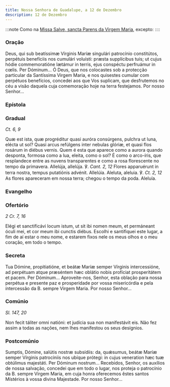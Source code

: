 ```yaml
---
title: Nossa Senhora de Guadalupe, a 12 de Dezembro
description: 12 de Dezembro
---
```


:::note
Como na [Missa Salve, sancta Parens da Virgem Maria](/missal/comum/29missamaria3), excepto:
::::

### Oração

<div class="side-by-side not-content">
  <span>
    Deus, qui sub beatíssimæ Vírginis Maríæ singulári patrocínio constitútos,
    perpétuis benefíciis nos cumulári voluísti: præsta supplícibus tuis; ut
    cujus hódie commemoratióne lætámur in terris, ejus conspéctu perfruámur in
    cœlis. Per Dóminum...
  </span>
  <span>
    Ó Deus, que nos colocastes sob a protecção particular da Santíssima Virgem
    Maria, e nos quisestes cumular com perpétuos benefícios, concedei aos que
    Vos suplicam, que desfrutemos no céu a visão daquela cuja comemoração hoje
    na terra festejamos. Por nosso Senhor...
  </span>
</div>

### Epístola


<LinkCard
  href="/missal/santos/07-16-1#epístola"
  title="B. Virgem Maria do Monte Carmelo"
/>

### Gradual

<em>Ct. 6, 9</em>

<div class="side-by-side not-content">
  <span>
    Quæ est ista, quæ progréditur quasi auróra consúrgens, pulchra ut luna,
    elécta ut sol? Quasi arcus refúlgens inter nebulas glóriæ, et quasi flos
    rosárum in diébus vernis.
  </span>
  <span>
    Quem é esta que aparece como a aurora quando desponta, formosa como a lua,
    eleita, como o sol? É como o arco-íris, que resplandece entre as nuvens
    transparentes e como a rosa florescente no tempo da primavera.
  </span>
  <span>
    Allelúja, allelúja. ℣. <em>Cant. 2, 12</em> Flores apparuérunt in terra
    nostra, tempus putatiónis advénit. Allelúia.
  </span>
  <span>
    Aleluta, aleluia. ℣. <em>Ct. 2, 12</em> As flores apareceram em nossa terra;
    chegou o tempo da poda. Aleluía.
  </span>
</div>

### Evangelho

<LinkCard
  href="/missal/santos/07-02#evangelho"
  title="Visitação da B. Virgem Maria"
/>

### Ofertório

<em>2 Cr. 7, 16</em>

<div class="side-by-side not-content">
  <span>
    Elégi et sanctificávi locum istum, ut sit ibi nomen meum, et permáneant
    óculi mei, et cor meum ibi cunctis diébus.
  </span>
  <span>
    Escolhi e santifiquei este lugar, a fim de aí estar o meu nome, e estarem
    fixos nele os meus olhos e o meu coração, em todo o tempo.
  </span>
</div>

### Secreta

<div class="side-by-side not-content">
  <span>
    Tua Dómine, propitiatióne, et beátæ Maríæ semper Vírginis intercessióne, ad
    perpétuam atque præséntem hæc oblátio nobis profíciat prosperitátem et
    pacem. Per Dóminum...
  </span>
  <span>
    Aproveite-nos, Senhor, esta oblação para nossa perpétua e presente paz e
    prosperidade por vossa misericórdia e pela íntercessão da B. sempre Virgem
    Maria. Por nosso Senhor...
  </span>
</div>

### Comúnio

<em>Sl. 147, 20</em>

<div class="side-by-side not-content">
  <span>
    Non fecit táliter omni natióni: et judícia sua non manifestávit eis.
  </span>
  <span>
    Não fez assim a todas as nações, nem lhes manifestou os seus desígnios.
  </span>
</div>

### Postcomúnio

<div class="side-by-side not-content">
  <span>
    Sumptis, Dómine, salútis nostræ subsídiis: da, quǽsumus, beátæ Maríæ semper
    Vírginis patrocíniis nos ubíque prótegi: in cujus veneration hæc tuæ
    obtúlimus majestáti. Per Dóminum nostrum...
  </span>
  <span>
    Recebidos, Senhor, os auxílios de nossa salvação, concedei que em todo o
    lugar, nos proteja o patrocínio da B. sempre Virgem Maria, em cuja honra
    oferecemos êstes santos Místérios à vossa divina Majestade. Por nosso
    Senhor...
  </span>
</div>
